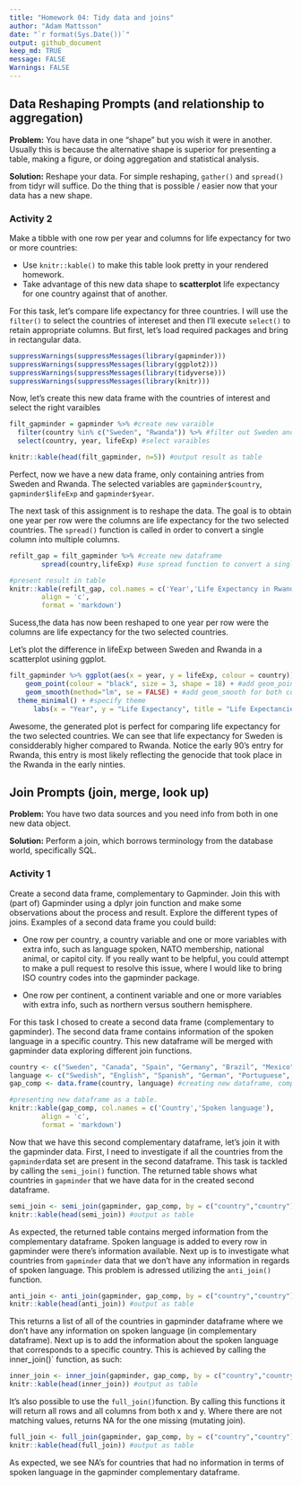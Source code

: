 ```yaml
---  
title: "Homework 04: Tidy data and joins"  
author: "Adam Mattsson"  
date: "`r format(Sys.Date())`"
output: github_document
keep_md: TRUE
message: FALSE
Warnings: FALSE
---
```


## Data Reshaping Prompts (and relationship to aggregation)
**Problem:** You have data in one “shape” but you wish it were in another. Usually this is because the alternative shape is superior for presenting a table, making a figure, or doing aggregation and statistical analysis.

**Solution:** Reshape your data. For simple reshaping, `gather()` and `spread()` from tidyr will suffice. Do the thing that is possible / easier now that your data has a new shape.

### Activity 2
Make a tibble with one row per year and columns for life expectancy for two or more countries: 

- Use `knitr::kable()` to make this table look pretty in your rendered homework.
- Take advantage of this new data shape to **scatterplot** life expectancy for one country against that of another.

For this task, let's compare life expectancy for three countries. I will use the `filter()` to select the countries of intereset and then I'll execute `select()` to retain appropriate columns. But first, let's load required packages and bring in rectangular data. 

```r
suppressWarnings(suppressMessages(library(gapminder))) 
suppressWarnings(suppressMessages(library(ggplot2)))
suppressWarnings(suppressMessages(library(tidyverse)))
suppressWarnings(suppressMessages(library(knitr)))
```

Now, let's create this new data frame with the countries of interest and select the right varaibles
```r
filt_gapminder = gapminder %>% #create new varaible
  filter(country %in% c("Sweden", "Rwanda")) %>% #filter out Sweden and Rwanda from original gapminder dataset
  select(country, year, lifeExp) #select varaibles

knitr::kable(head(filt_gapminder, n=5)) #output result as table
```

Perfect, now we have a new data frame, only containing antries from Sweden and Rwanda. The selected variables are `gapminder$country`, `gapminder$lifeExp` and `gapminder$year`. 

The next task of this assignment is to reshape the data. The goal is to obtain one year per row were the columns are life expectancy for the two selected countries. The `spread()` function is called in order to convert a single column into multiple columns.
```r
refilt_gap = filt_gapminder %>% #create new dataframe
        spread(country,lifeExp) #use spread function to convert a single column in to multiple

#present result in table
knitr::kable(refilt_gap, col.names = c('Year','Life Expectancy in Rwanda', 'Life Expectancy in Sweden'),
        align = 'c',
        format = 'markdown')
```

Sucess,the data has now been reshaped to one year per row were the columns are life expectancy for the two selected countries.

Let's plot the difference in lifeExp between Sweden and Rwanda in a scatterplot usining ggplot.
```r
filt_gapminder %>% ggplot(aes(x = year, y = lifeExp, colour = country)) + 
    geom_point(colour = "black", size = 3, shape = 18) + #add geom_point for each country
    geom_smooth(method="lm", se = FALSE) + #add geom_smooth for both countries
  theme_minimal() + #specify theme
      labs(x = "Year", y = "Life Expectancy", title = "Life Expectancies for Sweden and Rwanda", caption = "Based on data from the Gapminder dataset") #adding lables
```

Awesome, the generated plot is perfect for comparing life expectancy for the two selected countries. We can see that life expectancy for Sweden is considderably higher compared to Rwanda. Notice the early 90's entry for Rwanda, this entry is most likely reflecting the genocide that took place in the Rwanda in the early ninties. 

## Join Prompts (join, merge, look up)
**Problem:** You have two data sources and you need info from both in one new data object.

**Solution:** Perform a join, which borrows terminology from the database world, specifically SQL.

### Activity 1
Create a second data frame, complementary to Gapminder. Join this with (part of) Gapminder using a dplyr join function and make some observations about the process and result. Explore the different types of joins. Examples of a second data frame you could build:

- One row per country, a country variable and one or more variables with extra info, such as language spoken, NATO membership, national animal, or capitol city. If you really want to be helpful, you could attempt to make a pull request to resolve this issue, where I would like to bring ISO country codes into the gapminder package.

- One row per continent, a continent variable and one or more variables with extra info, such as northern versus southern hemisphere.

For this task I chosed to create a second data frame (complementary to gapminder). The second data frame contains information of the spoken language in a specific country. This new dataframe will be merged with gapminder data exploring different join functions. 
```r
country <- c("Sweden", "Canada", "Spain", "Germany", "Brazil", "Mexico") #Specifying countries in new data fraame
language <- c("Swedish", "English", "Spanish", "German", "Portuguese", "Spanish") #adding coresponding spoken languages for each country
gap_comp <- data.frame(country, language) #creating new dataframe, complementary to gapminder

#presenting new dataframe as a table.
knitr::kable(gap_comp, col.names = c('Country','Spoken language'),
        align = 'c',
        format = 'markdown')
```

Now that we have this second complementary dataframe, let's join it with the gapminder data. First, I need to investigate if all the countries from the `gapminder`data set are present in the second dataframe. This task is tackled by calling the `semi_join()` function. The returned table shows what countries in `gapminder` that we have data for in the created second dataframe.
```r
semi_join <- semi_join(gapminder, gap_comp, by = c("country","country")) #Return all rows from x where there are matching values in y, keeping just columns from x.
knitr::kable(head(semi_join)) #output as table
```

As expected, the returned table contains merged information from the complementary dataframe. Spoken language is added to every row in gapminder were there's information available. Next up is to investigate what countries from `gapminder` data that we don't have any information in regards of spoken language. This problem is adressed utilizing the `anti_join()` function. 
```r
anti_join <- anti_join(gapminder, gap_comp, by = c("country","country")) #Return all rows from x where there are not matching values in y, keeping just columns from x.
knitr::kable(head(anti_join)) #output as table
```

This returns a list of all of the countries in gapminder dataframe where we don't have any information on spoken language (in complementary dataframe). Next up is to add the information about the spoken language that corresponds to a specific country. This is achieved by calling the inner_join()` function, as such:
```r
inner_join <- inner_join(gapminder, gap_comp, by = c("country","country")) #Return all rows from x where there are matching values in y, and all columns from x and y. 
knitr::kable(head(inner_join)) #output as table
```

It's also possible to use the `full_join()`function. By calling this functions it will return all rows and all columns from both x and y. Where there are not matching values, returns NA for the one missing (mutating join).
```r
full_join <- full_join(gapminder, gap_comp, by = c("country","country")) #Return all rows and all columns from both x and y. Where there are not matching values, returns NA for the one missing. This is a mutating join.
knitr::kable(head(full_join)) #output as table
```

As expected, we see NA's for countries that had no information in terms of spoken language in the gapminder complementary dataframe. 